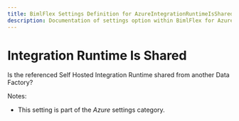 ```yaml
---
title: BimlFlex Settings Definition for AzureIntegrationRuntimeIsShared
description: Documentation of settings option within BimlFlex for AzureIntegrationRuntimeIsShared
---
```

<head>
  <meta name="varigenceProduct" content="BimlFlex"></meta>
  <meta name="varigenceArticleType" content="Reference"></meta>
</head>

# Integration Runtime Is Shared

Is the referenced Self Hosted Integration Runtime shared from another Data Factory?

Notes:

* This setting is part of the *Azure* settings category.

